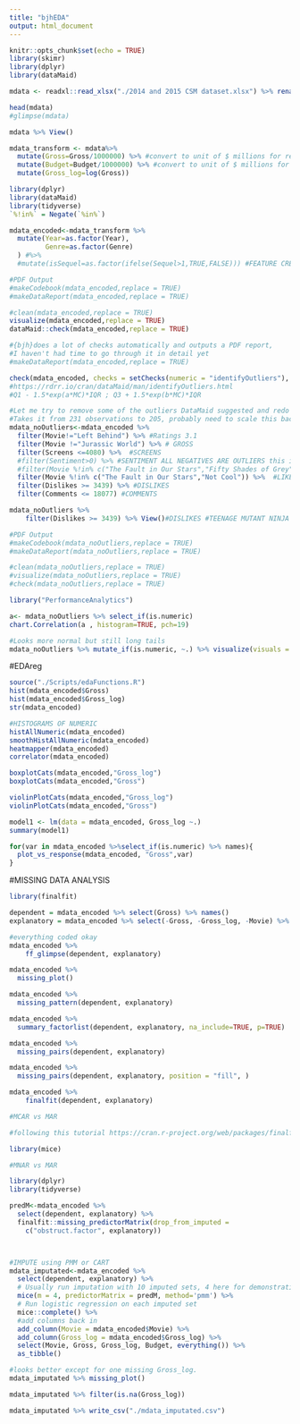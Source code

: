 ```yaml
---
title: "bjhEDA"
output: html_document
---
```


```r
knitr::opts_chunk$set(echo = TRUE)
library(skimr)
library(dplyr)
library(dataMaid)
```

```r
mdata <- readxl::read_xlsx("./2014 and 2015 CSM dataset.xlsx") %>% rename('Aggregate.Followers'='Aggregate Followers')

head(mdata)
#glimpse(mdata)

mdata %>% View()
```

```r

mdata_transform <- mdata%>% 
  mutate(Gross=Gross/1000000) %>% #convert to unit of $ millions for readability   
  mutate(Budget=Budget/1000000) %>% #convert to unit of $ millions for readability   
  mutate(Gross_log=log(Gross)) 
```

```r

library(dplyr)
library(dataMaid)
library(tidyverse)
`%!in%` = Negate(`%in%`)

mdata_encoded<-mdata_transform %>%
  mutate(Year=as.factor(Year),
         Genre=as.factor(Genre)
  ) #%>%
  #mutate(isSequel=as.factor(ifelse(Sequel>1,TRUE,FALSE))) #FEATURE CREATION?

```

```r
#PDF Output
#makeCodebook(mdata_encoded,replace = TRUE)
#makeDataReport(mdata_encoded,replace = TRUE)

#clean(mdata_encoded,replace = TRUE)
visualize(mdata_encoded,replace = TRUE)
dataMaid::check(mdata_encoded,replace = TRUE)
```


```r
#{bjh}does a lot of checks automatically and outputs a PDF report,
#I haven't had time to go through it in detail yet
#makeDataReport(mdata_encoded,replace = TRUE)

check(mdata_encoded, checks = setChecks(numeric = "identifyOutliers"), maxDecimals = 4)
#https://rdrr.io/cran/dataMaid/man/identifyOutliers.html
#Q1 - 1.5*exp(a*MC)*IQR ; Q3 + 1.5*exp(b*MC)*IQR

#Let me try to remove some of the outliers DataMaid suggested and redo the plots
#Takes it from 231 observations to 205, probably need to scale this back a little bit
mdata_noOutliers<-mdata_encoded %>%
  filter(Movie!="Left Behind") %>% #Ratings 3.1
  filter(Movie !="Jurassic World") %>% # GROSS
  filter(Screens <=4080) %>%  #SCREENS
  #filter(Sentiment>0) %>% #SENTIMENT ALL NEGATIVES ARE OUTLIERS this is too aggressive it removes half the data
  #filter(Movie %!in% c("The Fault in Our Stars","Fifty Shades of Grey")) %>%  #VIEWS ABOVE 31859569
  filter(Movie %!in% c("The Fault in Our Stars","Not Cool")) %>%  #LIKES ABOVE 187162
  filter(Dislikes >= 3439) %>% #DISLIKES
  filter(Comments <= 18077) #COMMENTS

mdata_noOutliers %>% 
    filter(Dislikes >= 3439) %>% View()#DISLIKES #TEENAGE MUTANT NINJA TURTLES

#PDF Output
#makeCodebook(mdata_noOutliers,replace = TRUE)
#makeDataReport(mdata_noOutliers,replace = TRUE)

#clean(mdata_noOutliers,replace = TRUE)
#visualize(mdata_noOutliers,replace = TRUE)
#check(mdata_noOutliers,replace = TRUE)
```

```r
library("PerformanceAnalytics")

a<- mdata_noOutliers %>% select_if(is.numeric)
chart.Correlation(a , histogram=TRUE, pch=19)

#Looks more normal but still long tails
mdata_noOutliers %>% mutate_if(is.numeric, ~.) %>% visualize(visuals =  setVisuals(all = "basicVisual"))
```

#EDAreg
```r
source("./Scripts/edaFunctions.R")
hist(mdata_encoded$Gross)
hist(mdata_encoded$Gross_log)
str(mdata_encoded)

#HISTOGRAMS OF NUMERIC
histAllNumeric(mdata_encoded)
smoothHistAllNumeric(mdata_encoded)
heatmapper(mdata_encoded)
correlator(mdata_encoded)

boxplotCats(mdata_encoded,"Gross_log")
boxplotCats(mdata_encoded,"Gross")

violinPlotCats(mdata_encoded,"Gross_log")
violinPlotCats(mdata_encoded,"Gross")

model1 <- lm(data = mdata_encoded, Gross_log ~.)
summary(model1)

for(var in mdata_encoded %>%select_if(is.numeric) %>% names){
  plot_vs_response(mdata_encoded, "Gross",var)
}

```

#MISSING DATA ANALYSIS
```r
library(finalfit)

dependent = mdata_encoded %>% select(Gross) %>% names()
explanatory = mdata_encoded %>% select(-Gross, -Gross_log, -Movie) %>% names()

#everything coded okay
mdata_encoded %>% 
    ff_glimpse(dependent, explanatory)

mdata_encoded %>% 
  missing_plot()

mdata_encoded %>% 
  missing_pattern(dependent, explanatory)

mdata_encoded %>% 
  summary_factorlist(dependent, explanatory, na_include=TRUE, p=TRUE)

mdata_encoded %>% 
  missing_pairs(dependent, explanatory)

mdata_encoded %>% 
  missing_pairs(dependent, explanatory, position = "fill", )

mdata_encoded %>% 
    finalfit(dependent, explanatory) 

#MCAR vs MAR
```

```r
#following this tutorial https://cran.r-project.org/web/packages/finalfit/vignettes/missing.html

library(mice)

#MNAR vs MAR

library(dplyr)
library(tidyverse)

predM<-mdata_encoded %>%
  select(dependent, explanatory) %>%
  finalfit::missing_predictorMatrix(drop_from_imputed =
    c("obstruct.factor", explanatory))



#IMPUTE using PMM or CART
mdata_imputated<-mdata_encoded %>% 
  select(dependent, explanatory) %>%
  # Usually run imputation with 10 imputed sets, 4 here for demonstration
  mice(m = 4, predictorMatrix = predM, method='pmm') %>%
  # Run logistic regression on each imputed set
  mice::complete() %>%
  #add columns back in
  add_column(Movie = mdata_encoded$Movie) %>%
  add_column(Gross_log = mdata_encoded$Gross_log) %>% 
  select(Movie, Gross, Gross_log, Budget, everything()) %>% 
  as_tibble()

#looks better except for one missing Gross_log. 
mdata_imputated %>% missing_plot()

mdata_imputated %>% filter(is.na(Gross_log))

mdata_imputated %>% write_csv("./mdata_imputated.csv")

```
